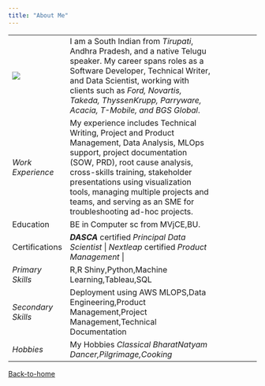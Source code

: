 ```yaml
---
title: "About Me"
---
```


|  |  |  |
|-------------|----------------------------------------------|-------------|
| ![](images/navi marriage.jpg) | I am a South Indian from *Tirupati*, Andhra Pradesh, and a native Telugu speaker. My career spans roles as a Software Developer, Technical Writer, and Data Scientist, working with clients such as *Ford, Novartis, Takeda, ThyssenKrupp, Parryware, Acacia, T-Mobile, and BGS Global*. |  |
| *Work Experience* | My experience includes Technical Writing, Project and Product Management, Data Analysis, MLOps support, project documentation (SOW, PRD), root cause analysis, cross-skills training, stakeholder presentations using visualization tools, managing multiple projects and teams, and serving as an SME for troubleshooting ad-hoc projects. |  |
| Education | BE in Computer sc from MVjCE,BU. |  |
| Certifications | ***DASCA*** certified *Principal Data Scientist* \| *Nextleap* certified *Product Management* \| |  |
| *Primary Skills* | R,R Shiny,Python,Machine Learning,Tableau,SQL |  |
| *Secondary Skills* | Deployment using AWS MLOPS,Data Engineering,Product Management,Project Management,Technical Documentation |  |
| *Hobbies* | My Hobbies *Classical BharatNatyam Dancer,Pilgrimage,Cooking* |  |

[Back-to-home](index.html)
